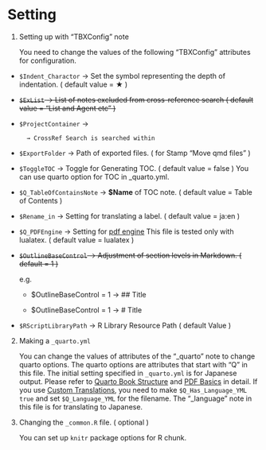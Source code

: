 

# Setting {#sec-setting }



1. Setting up with "TBXConfig" note

    You need to change the values of the following "TBXConfig" attributes for configuration.


* `$Indent_Charactor` → Set the symbol representing the depth of indentation. ( default value = ★ )



* ~~`$ExList` → List of notes excluded from cross-reference search ( default value = "List and Agent etc" )~~



* `$ProjectContainer`  → 

		→ CrossRef Search is searched within 


* `$ExportFolder` → Path of exported files. ( for Stamp "Move qmd files" )



* `$ToggleTOC` → Toggle for Generating TOC. ( default value = false ) You can use quarto option for TOC in _quarto.yml. 



* `$Q_TableOfContainsNote` → **$Name** of TOC note. ( default value = Table of Contents )



* `$Rename_in` → Setting for translating a label. ( default value = ja:en )



* `$Q_PDFEngine` → Setting for [pdf engine](https://quarto.org/docs/output-formats/pdf-engine.html) This file is tested only with lualatex. ( default value = lualatex )



* ~~`$OutlineBaseControl` → Adjustment of section levels in Markdown. ( default = 1 )~~

     e.g. 


    * $OutlineBaseControl = 1 → \#\# Title

    


    * $OutlineBaseControl = 1 → \# Title 



* `$RScriptLibraryPath` → R Library Resource Path ( default Value )

    


2. Making a `_quarto.yml`

    You can change the values of attributes of the "_quarto" note to change quarto options. The quarto options are attributes that start with "Q" in this file. The initial setting specified in `_quarto.yml` is for Japanese output. Please refer to [Quarto Book Structure](https://quarto.org/docs/books/book-structure.html) and [PDF Basics](https://quarto.org/docs/output-formats/pdf-basics.html) in detail.
    If you use [Custom Translations](https://quarto.org/docs/authoring/language.html#custom-translations), you need to make `$Q_Has_Language_YML` `true` and set `$Q_Language_YML` for the filename.
The "_language" note in this file is for translating to Japanese.


3. Changing the `_common.R` file. ( optional )

    You can set up `knitr` package options for R chunk.  
    





